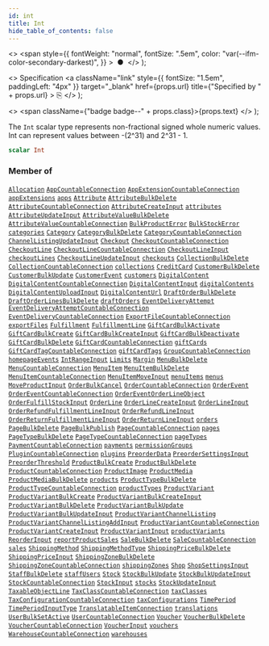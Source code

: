 ```yaml
---
id: int
title: Int
hide_table_of_contents: false
---
```


  <>
    <span
      style={{
        fontWeight: "normal",
        fontSize: ".5em",
        color: "var(--ifm-color-secondary-darkest)",
      }}
    >
      &nbsp;●&nbsp;
    </span>
  </>
);

  <>
    Specification
    <a
      className="link"
      style={{ fontSize: "1.5em", paddingLeft: "4px" }}
      target="\_blank"
      href={props.url}
      title={"Specified by " + props.url}
    >
      ⎘
    </a>
  </>
);

  <>
    <span className={"badge badge--" + props.class}>{props.text}</span>
  </>
);

The `Int` scalar type represents non-fractional signed whole numeric values. Int can represent values between -(2^31) and 2^31 - 1.

```graphql
scalar Int
```

### Member of

[`Allocation`](../../api-reference/objects/allocation) <Badge class="secondary" text="object"/><Bullet />[`AppCountableConnection`](../../api-reference/objects/app-countable-connection) <Badge class="secondary" text="object"/><Bullet />[`AppExtensionCountableConnection`](../../api-reference/objects/app-extension-countable-connection) <Badge class="secondary" text="object"/><Bullet />[`appExtensions`](../../api-reference/queries/app-extensions) <Badge class="secondary" text="query"/><Bullet />[`apps`](../../api-reference/queries/apps) <Badge class="secondary" text="query"/><Bullet />[`Attribute`](../../api-reference/objects/attribute) <Badge class="secondary" text="object"/><Bullet />[`AttributeBulkDelete`](../../api-reference/objects/attribute-bulk-delete) <Badge class="secondary" text="object"/><Bullet />[`AttributeCountableConnection`](../../api-reference/objects/attribute-countable-connection) <Badge class="secondary" text="object"/><Bullet />[`AttributeCreateInput`](../../api-reference/inputs/attribute-create-input) <Badge class="secondary" text="input"/><Bullet />[`attributes`](../../api-reference/queries/attributes) <Badge class="secondary" text="query"/><Bullet />[`AttributeUpdateInput`](../../api-reference/inputs/attribute-update-input) <Badge class="secondary" text="input"/><Bullet />[`AttributeValueBulkDelete`](../../api-reference/objects/attribute-value-bulk-delete) <Badge class="secondary" text="object"/><Bullet />[`AttributeValueCountableConnection`](../../api-reference/objects/attribute-value-countable-connection) <Badge class="secondary" text="object"/><Bullet />[`BulkProductError`](../../api-reference/objects/bulk-product-error) <Badge class="secondary" text="object"/><Bullet />[`BulkStockError`](../../api-reference/objects/bulk-stock-error) <Badge class="secondary" text="object"/><Bullet />[`categories`](../../api-reference/queries/categories) <Badge class="secondary" text="query"/><Bullet />[`Category`](../../api-reference/objects/category) <Badge class="secondary" text="object"/><Bullet />[`CategoryBulkDelete`](../../api-reference/objects/category-bulk-delete) <Badge class="secondary" text="object"/><Bullet />[`CategoryCountableConnection`](../../api-reference/objects/category-countable-connection) <Badge class="secondary" text="object"/><Bullet />[`ChannelListingUpdateInput`](../../api-reference/inputs/channel-listing-update-input) <Badge class="secondary" text="input"/><Bullet />[`Checkout`](../../api-reference/objects/checkout) <Badge class="secondary" text="object"/><Bullet />[`CheckoutCountableConnection`](../../api-reference/objects/checkout-countable-connection) <Badge class="secondary" text="object"/><Bullet />[`CheckoutLine`](../../api-reference/objects/checkout-line) <Badge class="secondary" text="object"/><Bullet />[`CheckoutLineCountableConnection`](../../api-reference/objects/checkout-line-countable-connection) <Badge class="secondary" text="object"/><Bullet />[`CheckoutLineInput`](../../api-reference/inputs/checkout-line-input) <Badge class="secondary" text="input"/><Bullet />[`checkoutLines`](../../api-reference/queries/checkout-lines) <Badge class="secondary" text="query"/><Bullet />[`CheckoutLineUpdateInput`](../../api-reference/inputs/checkout-line-update-input) <Badge class="secondary" text="input"/><Bullet />[`checkouts`](../../api-reference/queries/checkouts) <Badge class="secondary" text="query"/><Bullet />[`CollectionBulkDelete`](../../api-reference/objects/collection-bulk-delete) <Badge class="secondary" text="object"/><Bullet />[`CollectionCountableConnection`](../../api-reference/objects/collection-countable-connection) <Badge class="secondary" text="object"/><Bullet />[`collections`](../../api-reference/queries/collections) <Badge class="secondary" text="query"/><Bullet />[`CreditCard`](../../api-reference/objects/credit-card) <Badge class="secondary" text="object"/><Bullet />[`CustomerBulkDelete`](../../api-reference/objects/customer-bulk-delete) <Badge class="secondary" text="object"/><Bullet />[`CustomerBulkUpdate`](../../api-reference/objects/customer-bulk-update) <Badge class="secondary" text="object"/><Bullet />[`CustomerEvent`](../../api-reference/objects/customer-event) <Badge class="secondary" text="object"/><Bullet />[`customers`](../../api-reference/queries/customers) <Badge class="secondary" text="query"/><Bullet />[`DigitalContent`](../../api-reference/objects/digital-content) <Badge class="secondary" text="object"/><Bullet />[`DigitalContentCountableConnection`](../../api-reference/objects/digital-content-countable-connection) <Badge class="secondary" text="object"/><Bullet />[`DigitalContentInput`](../../api-reference/inputs/digital-content-input) <Badge class="secondary" text="input"/><Bullet />[`digitalContents`](../../api-reference/queries/digital-contents) <Badge class="secondary" text="query"/><Bullet />[`DigitalContentUploadInput`](../../api-reference/inputs/digital-content-upload-input) <Badge class="secondary" text="input"/><Bullet />[`DigitalContentUrl`](../../api-reference/objects/digital-content-url) <Badge class="secondary" text="object"/><Bullet />[`DraftOrderBulkDelete`](../../api-reference/objects/draft-order-bulk-delete) <Badge class="secondary" text="object"/><Bullet />[`DraftOrderLinesBulkDelete`](../../api-reference/objects/draft-order-lines-bulk-delete) <Badge class="secondary" text="object"/><Bullet />[`draftOrders`](../../api-reference/queries/draft-orders) <Badge class="secondary" text="query"/><Bullet />[`EventDeliveryAttempt`](../../api-reference/objects/event-delivery-attempt) <Badge class="secondary" text="object"/><Bullet />[`EventDeliveryAttemptCountableConnection`](../../api-reference/objects/event-delivery-attempt-countable-connection) <Badge class="secondary" text="object"/><Bullet />[`EventDeliveryCountableConnection`](../../api-reference/objects/event-delivery-countable-connection) <Badge class="secondary" text="object"/><Bullet />[`ExportFileCountableConnection`](../../api-reference/objects/export-file-countable-connection) <Badge class="secondary" text="object"/><Bullet />[`exportFiles`](../../api-reference/queries/export-files) <Badge class="secondary" text="query"/><Bullet />[`Fulfillment`](../../api-reference/objects/fulfillment) <Badge class="secondary" text="object"/><Bullet />[`FulfillmentLine`](../../api-reference/objects/fulfillment-line) <Badge class="secondary" text="object"/><Bullet />[`GiftCardBulkActivate`](../../api-reference/objects/gift-card-bulk-activate) <Badge class="secondary" text="object"/><Bullet />[`GiftCardBulkCreate`](../../api-reference/objects/gift-card-bulk-create) <Badge class="secondary" text="object"/><Bullet />[`GiftCardBulkCreateInput`](../../api-reference/inputs/gift-card-bulk-create-input) <Badge class="secondary" text="input"/><Bullet />[`GiftCardBulkDeactivate`](../../api-reference/objects/gift-card-bulk-deactivate) <Badge class="secondary" text="object"/><Bullet />[`GiftCardBulkDelete`](../../api-reference/objects/gift-card-bulk-delete) <Badge class="secondary" text="object"/><Bullet />[`GiftCardCountableConnection`](../../api-reference/objects/gift-card-countable-connection) <Badge class="secondary" text="object"/><Bullet />[`giftCards`](../../api-reference/queries/gift-cards) <Badge class="secondary" text="query"/><Bullet />[`GiftCardTagCountableConnection`](../../api-reference/objects/gift-card-tag-countable-connection) <Badge class="secondary" text="object"/><Bullet />[`giftCardTags`](../../api-reference/queries/gift-card-tags) <Badge class="secondary" text="query"/><Bullet />[`GroupCountableConnection`](../../api-reference/objects/group-countable-connection) <Badge class="secondary" text="object"/><Bullet />[`homepageEvents`](../../api-reference/queries/homepage-events) <Badge class="secondary" text="query"/><Bullet />[`IntRangeInput`](../../api-reference/inputs/int-range-input) <Badge class="secondary" text="input"/><Bullet />[`Limits`](../../api-reference/objects/limits) <Badge class="secondary" text="object"/><Bullet />[`Margin`](../../api-reference/objects/margin) <Badge class="secondary" text="object"/><Bullet />[`MenuBulkDelete`](../../api-reference/objects/menu-bulk-delete) <Badge class="secondary" text="object"/><Bullet />[`MenuCountableConnection`](../../api-reference/objects/menu-countable-connection) <Badge class="secondary" text="object"/><Bullet />[`MenuItem`](../../api-reference/objects/menu-item) <Badge class="secondary" text="object"/><Bullet />[`MenuItemBulkDelete`](../../api-reference/objects/menu-item-bulk-delete) <Badge class="secondary" text="object"/><Bullet />[`MenuItemCountableConnection`](../../api-reference/objects/menu-item-countable-connection) <Badge class="secondary" text="object"/><Bullet />[`MenuItemMoveInput`](../../api-reference/inputs/menu-item-move-input) <Badge class="secondary" text="input"/><Bullet />[`menuItems`](../../api-reference/queries/menu-items) <Badge class="secondary" text="query"/><Bullet />[`menus`](../../api-reference/queries/menus) <Badge class="secondary" text="query"/><Bullet />[`MoveProductInput`](../../api-reference/inputs/move-product-input) <Badge class="secondary" text="input"/><Bullet />[`OrderBulkCancel`](../../api-reference/objects/order-bulk-cancel) <Badge class="secondary" text="object"/><Bullet />[`OrderCountableConnection`](../../api-reference/objects/order-countable-connection) <Badge class="secondary" text="object"/><Bullet />[`OrderEvent`](../../api-reference/objects/order-event) <Badge class="secondary" text="object"/><Bullet />[`OrderEventCountableConnection`](../../api-reference/objects/order-event-countable-connection) <Badge class="secondary" text="object"/><Bullet />[`OrderEventOrderLineObject`](../../api-reference/objects/order-event-order-line-object) <Badge class="secondary" text="object"/><Bullet />[`OrderFulfillStockInput`](../../api-reference/inputs/order-fulfill-stock-input) <Badge class="secondary" text="input"/><Bullet />[`OrderLine`](../../api-reference/objects/order-line) <Badge class="secondary" text="object"/><Bullet />[`OrderLineCreateInput`](../../api-reference/inputs/order-line-create-input) <Badge class="secondary" text="input"/><Bullet />[`OrderLineInput`](../../api-reference/inputs/order-line-input) <Badge class="secondary" text="input"/><Bullet />[`OrderRefundFulfillmentLineInput`](../../api-reference/inputs/order-refund-fulfillment-line-input) <Badge class="secondary" text="input"/><Bullet />[`OrderRefundLineInput`](../../api-reference/inputs/order-refund-line-input) <Badge class="secondary" text="input"/><Bullet />[`OrderReturnFulfillmentLineInput`](../../api-reference/inputs/order-return-fulfillment-line-input) <Badge class="secondary" text="input"/><Bullet />[`OrderReturnLineInput`](../../api-reference/inputs/order-return-line-input) <Badge class="secondary" text="input"/><Bullet />[`orders`](../../api-reference/queries/orders) <Badge class="secondary" text="query"/><Bullet />[`PageBulkDelete`](../../api-reference/objects/page-bulk-delete) <Badge class="secondary" text="object"/><Bullet />[`PageBulkPublish`](../../api-reference/objects/page-bulk-publish) <Badge class="secondary" text="object"/><Bullet />[`PageCountableConnection`](../../api-reference/objects/page-countable-connection) <Badge class="secondary" text="object"/><Bullet />[`pages`](../../api-reference/queries/pages) <Badge class="secondary" text="query"/><Bullet />[`PageTypeBulkDelete`](../../api-reference/objects/page-type-bulk-delete) <Badge class="secondary" text="object"/><Bullet />[`PageTypeCountableConnection`](../../api-reference/objects/page-type-countable-connection) <Badge class="secondary" text="object"/><Bullet />[`pageTypes`](../../api-reference/queries/page-types) <Badge class="secondary" text="query"/><Bullet />[`PaymentCountableConnection`](../../api-reference/objects/payment-countable-connection) <Badge class="secondary" text="object"/><Bullet />[`payments`](../../api-reference/queries/payments) <Badge class="secondary" text="query"/><Bullet />[`permissionGroups`](../../api-reference/queries/permission-groups) <Badge class="secondary" text="query"/><Bullet />[`PluginCountableConnection`](../../api-reference/objects/plugin-countable-connection) <Badge class="secondary" text="object"/><Bullet />[`plugins`](../../api-reference/queries/plugins) <Badge class="secondary" text="query"/><Bullet />[`PreorderData`](../../api-reference/objects/preorder-data) <Badge class="secondary" text="object"/><Bullet />[`PreorderSettingsInput`](../../api-reference/inputs/preorder-settings-input) <Badge class="secondary" text="input"/><Bullet />[`PreorderThreshold`](../../api-reference/objects/preorder-threshold) <Badge class="secondary" text="object"/><Bullet />[`ProductBulkCreate`](../../api-reference/objects/product-bulk-create) <Badge class="secondary" text="object"/><Bullet />[`ProductBulkDelete`](../../api-reference/objects/product-bulk-delete) <Badge class="secondary" text="object"/><Bullet />[`ProductCountableConnection`](../../api-reference/objects/product-countable-connection) <Badge class="secondary" text="object"/><Bullet />[`ProductImage`](../../api-reference/objects/product-image) <Badge class="secondary" text="object"/><Bullet />[`ProductMedia`](../../api-reference/objects/product-media) <Badge class="secondary" text="object"/><Bullet />[`ProductMediaBulkDelete`](../../api-reference/objects/product-media-bulk-delete) <Badge class="secondary" text="object"/><Bullet />[`products`](../../api-reference/queries/products) <Badge class="secondary" text="query"/><Bullet />[`ProductTypeBulkDelete`](../../api-reference/objects/product-type-bulk-delete) <Badge class="secondary" text="object"/><Bullet />[`ProductTypeCountableConnection`](../../api-reference/objects/product-type-countable-connection) <Badge class="secondary" text="object"/><Bullet />[`productTypes`](../../api-reference/queries/product-types) <Badge class="secondary" text="query"/><Bullet />[`ProductVariant`](../../api-reference/objects/product-variant) <Badge class="secondary" text="object"/><Bullet />[`ProductVariantBulkCreate`](../../api-reference/objects/product-variant-bulk-create) <Badge class="secondary" text="object"/><Bullet />[`ProductVariantBulkCreateInput`](../../api-reference/inputs/product-variant-bulk-create-input) <Badge class="secondary" text="input"/><Bullet />[`ProductVariantBulkDelete`](../../api-reference/objects/product-variant-bulk-delete) <Badge class="secondary" text="object"/><Bullet />[`ProductVariantBulkUpdate`](../../api-reference/objects/product-variant-bulk-update) <Badge class="secondary" text="object"/><Bullet />[`ProductVariantBulkUpdateInput`](../../api-reference/inputs/product-variant-bulk-update-input) <Badge class="secondary" text="input"/><Bullet />[`ProductVariantChannelListing`](../../api-reference/objects/product-variant-channel-listing) <Badge class="secondary" text="object"/><Bullet />[`ProductVariantChannelListingAddInput`](../../api-reference/inputs/product-variant-channel-listing-add-input) <Badge class="secondary" text="input"/><Bullet />[`ProductVariantCountableConnection`](../../api-reference/objects/product-variant-countable-connection) <Badge class="secondary" text="object"/><Bullet />[`ProductVariantCreateInput`](../../api-reference/inputs/product-variant-create-input) <Badge class="secondary" text="input"/><Bullet />[`ProductVariantInput`](../../api-reference/inputs/product-variant-input) <Badge class="secondary" text="input"/><Bullet />[`productVariants`](../../api-reference/queries/product-variants) <Badge class="secondary" text="query"/><Bullet />[`ReorderInput`](../../api-reference/inputs/reorder-input) <Badge class="secondary" text="input"/><Bullet />[`reportProductSales`](../../api-reference/queries/report-product-sales) <Badge class="secondary" text="query"/><Bullet />[`SaleBulkDelete`](../../api-reference/objects/sale-bulk-delete) <Badge class="secondary" text="object"/><Bullet />[`SaleCountableConnection`](../../api-reference/objects/sale-countable-connection) <Badge class="secondary" text="object"/><Bullet />[`sales`](../../api-reference/queries/sales) <Badge class="secondary" text="query"/><Bullet />[`ShippingMethod`](../../api-reference/objects/shipping-method) <Badge class="secondary" text="object"/><Bullet />[`ShippingMethodType`](../../api-reference/objects/shipping-method-type) <Badge class="secondary" text="object"/><Bullet />[`ShippingPriceBulkDelete`](../../api-reference/objects/shipping-price-bulk-delete) <Badge class="secondary" text="object"/><Bullet />[`ShippingPriceInput`](../../api-reference/inputs/shipping-price-input) <Badge class="secondary" text="input"/><Bullet />[`ShippingZoneBulkDelete`](../../api-reference/objects/shipping-zone-bulk-delete) <Badge class="secondary" text="object"/><Bullet />[`ShippingZoneCountableConnection`](../../api-reference/objects/shipping-zone-countable-connection) <Badge class="secondary" text="object"/><Bullet />[`shippingZones`](../../api-reference/queries/shipping-zones) <Badge class="secondary" text="query"/><Bullet />[`Shop`](../../api-reference/objects/shop) <Badge class="secondary" text="object"/><Bullet />[`ShopSettingsInput`](../../api-reference/inputs/shop-settings-input) <Badge class="secondary" text="input"/><Bullet />[`StaffBulkDelete`](../../api-reference/objects/staff-bulk-delete) <Badge class="secondary" text="object"/><Bullet />[`staffUsers`](../../api-reference/queries/staff-users) <Badge class="secondary" text="query"/><Bullet />[`Stock`](../../api-reference/objects/stock) <Badge class="secondary" text="object"/><Bullet />[`StockBulkUpdate`](../../api-reference/objects/stock-bulk-update) <Badge class="secondary" text="object"/><Bullet />[`StockBulkUpdateInput`](../../api-reference/inputs/stock-bulk-update-input) <Badge class="secondary" text="input"/><Bullet />[`StockCountableConnection`](../../api-reference/objects/stock-countable-connection) <Badge class="secondary" text="object"/><Bullet />[`StockInput`](../../api-reference/inputs/stock-input) <Badge class="secondary" text="input"/><Bullet />[`stocks`](../../api-reference/queries/stocks) <Badge class="secondary" text="query"/><Bullet />[`StockUpdateInput`](../../api-reference/inputs/stock-update-input) <Badge class="secondary" text="input"/><Bullet />[`TaxableObjectLine`](../../api-reference/objects/taxable-object-line) <Badge class="secondary" text="object"/><Bullet />[`TaxClassCountableConnection`](../../api-reference/objects/tax-class-countable-connection) <Badge class="secondary" text="object"/><Bullet />[`taxClasses`](../../api-reference/queries/tax-classes) <Badge class="secondary" text="query"/><Bullet />[`TaxConfigurationCountableConnection`](../../api-reference/objects/tax-configuration-countable-connection) <Badge class="secondary" text="object"/><Bullet />[`taxConfigurations`](../../api-reference/queries/tax-configurations) <Badge class="secondary" text="query"/><Bullet />[`TimePeriod`](../../api-reference/objects/time-period) <Badge class="secondary" text="object"/><Bullet />[`TimePeriodInputType`](../../api-reference/inputs/time-period-input-type) <Badge class="secondary" text="input"/><Bullet />[`TranslatableItemConnection`](../../api-reference/objects/translatable-item-connection) <Badge class="secondary" text="object"/><Bullet />[`translations`](../../api-reference/queries/translations) <Badge class="secondary" text="query"/><Bullet />[`UserBulkSetActive`](../../api-reference/objects/user-bulk-set-active) <Badge class="secondary" text="object"/><Bullet />[`UserCountableConnection`](../../api-reference/objects/user-countable-connection) <Badge class="secondary" text="object"/><Bullet />[`Voucher`](../../api-reference/objects/voucher) <Badge class="secondary" text="object"/><Bullet />[`VoucherBulkDelete`](../../api-reference/objects/voucher-bulk-delete) <Badge class="secondary" text="object"/><Bullet />[`VoucherCountableConnection`](../../api-reference/objects/voucher-countable-connection) <Badge class="secondary" text="object"/><Bullet />[`VoucherInput`](../../api-reference/inputs/voucher-input) <Badge class="secondary" text="input"/><Bullet />[`vouchers`](../../api-reference/queries/vouchers) <Badge class="secondary" text="query"/><Bullet />[`WarehouseCountableConnection`](../../api-reference/objects/warehouse-countable-connection) <Badge class="secondary" text="object"/><Bullet />[`warehouses`](../../api-reference/queries/warehouses) <Badge class="secondary" text="query"/>
